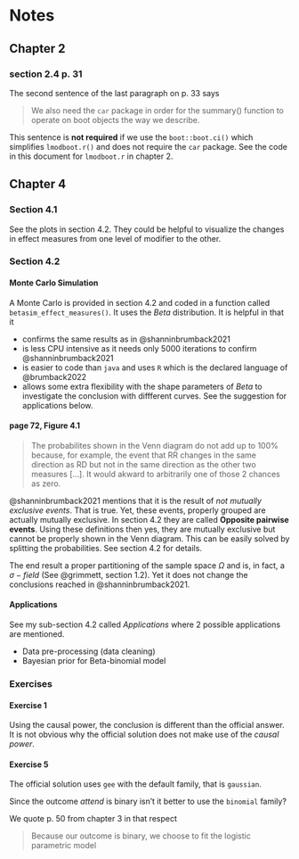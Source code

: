 # Notes

## Chapter 2

### section 2.4 p. 31

The second sentence of the last paragraph on p. 33 says

> We also need the `car` package in order for the summary() function to 
operate on boot objects the way we describe.

This sentence is **not required** if we use the `boot::boot.ci()`
which simplifies `lmodboot.r()` and does not require the `car` package.
See the code in this document for `lmodboot.r` in chapter 2.


## Chapter 4

### Section 4.1

See the plots in section 4.2. They could be helpful to visualize the changes 
in effect measures from one level of modifier to the other.

### Section 4.2

#### Monte Carlo Simulation

A Monte Carlo is provided in section 4.2 and coded in a function
called `betasim_effect_measures()`. It uses the $Beta$ distribution. It is
helpful in that it

* confirms the same results as in @shanninbrumback2021
* is less CPU intensive as it needs only 5000 iterations to confirm @shanninbrumback2021
* is easier to code than `java` and uses `R` which is the declared language of
@brumback2022
* allows some extra flexibility with the shape parameters of $Beta$ to investigate
the conclusion with diffferent curves. See the suggestion for applications below.


#### page 72, Figure 4.1

> The probabilites shown in the Venn diagram do not add up to 100% because,
for example, the event that RR changes in the same direction as RD but not in 
the same direction as the other two measures [...]. It would akward to 
arbitrarily one of those 2 chances as zero.

@shanninbrumback2021 mentions that it is the result of *not mutually
exclusive events*. That is true. Yet, these events, properly grouped are actually
mutually exclusive. In section 4.2 they are called **Opposite pairwise events**.
Using these definitions then yes, they are mutually exclusive but
cannot be properly shown in the Venn diagram. This can be easily solved
by splitting the probabilities. See section 4.2 for details.

The end result a proper partitioning of the sample space $\Omega$ and is, 
in fact, a  $\sigma-field$ (See @grimmett, section 1.2). Yet it does not change the 
conclusions reached in @shanninbrumback2021.


#### Applications

See my sub-section 4.2 called *Applications* where 2 possible
applications are mentioned.

* Data pre-processing (data cleaning)
* Bayesian prior for Beta-binomial model


### Exercises

#### Exercise 1

Using the causal power, the conclusion is different than the official answer. It
is not obvious why the official solution does not make use of the *causal power*.

#### Exercise 5

The official solution uses `gee` with the default family, that is `gaussian`.

Since the outcome $attend$ is binary isn't it better to use the `binomial`
family?

We quote p. 50 from chapter 3 in that respect

> Because our outcome is binary, we choose to fit the logistic parametric
model

